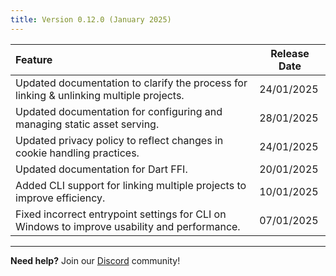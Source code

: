 ```yaml
---
title: Version 0.12.0 (January 2025)
---
```


| Feature | Release Date |
| :---- | ----- | 
| Updated documentation to clarify the process for linking & unlinking multiple projects. | 24/01/2025 |
| Updated documentation for configuring and managing static asset serving. | 28/01/2025 |
| Updated privacy policy to reflect changes in cookie handling practices. | 24/01/2025 |
| Updated documentation for Dart FFI. | 20/01/2025 |
| Added CLI support for linking multiple projects to improve efficiency. | 10/01/2025 |
| Fixed incorrect entrypoint settings for CLI on Windows to improve usability and performance. | 07/01/2025 |

---

**Need help?** Join our [Discord](https://invertase.link/globe-discord) community! 